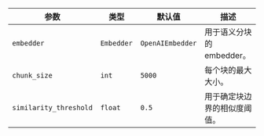 | 参数 | 类型 | 默认值 | 描述 |
| ---- | ---- | -------- | ----------- |
| `embedder` | `Embedder` | `OpenAIEmbedder` | 用于语义分块的 embedder。 |
| `chunk_size` | `int` | `5000` | 每个块的最大大小。 |
| `similarity_threshold` | `float` | `0.5` | 用于确定块边界的相似度阈值。 |